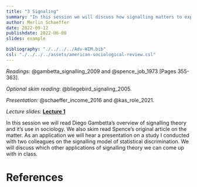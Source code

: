 ```yaml
---
title: "3 Signaling"
summary: "In this session we will discuss how signalling matters to explain inequality in a world where people rely on imperfect information."
author: Merlin Schaeffer
date: 2022-09-12
publishdate: 2022-06-08
slides: example

bibliography: "./../../../Adv-WIM.bib"
csl: "./../../../assets/american-sociological-review.csl"
---
```


*Readings:* @gambetta_signalling_2009 and @spence_job_1973[Pages 355-363].

*Optional skim reading*: @bliegebird_signaling_2005.

*Presentation:* @schaeffer_income_2016 and @kas_role_2021.

*Lecture slides:* [**Lecture 1**](/Sessions/3-Signaling/3-Signaling.html)

<!-- ![](/Sessions/1-Correlation-n-Regression/1-Correlation-n-Regression_files/figure-html/min_resid-1.png) -->

In this session we will read Diego Gambetta's overview of signalling theory and it's use in sociology. We also skim read Spence's original article on the matter. As an application we will hear a presentation on a study I conducted with two colleagues on the signalling model of statistical discrimination. We will discuss which other applications of signalling theory we can come up with in class.

# References